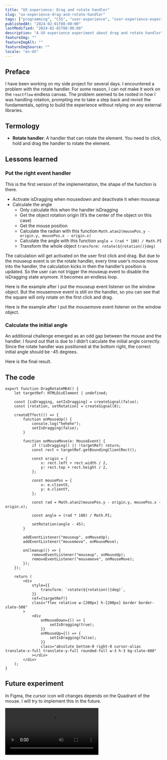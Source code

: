 ```yaml
---
title: "UX experience: Drag and rotate handler"
slug: "ux-experience-drag-and-rotate-handler"
tags: ["programming", "CSS", "user-experience", "user-experience-experiment"]
publishedAt: "2024-02-01T08:00:00"
lastModified: "2024-02-01T08:00:00"
description: "A UX experience experiment about drag and rotate handler"
featureImg: ""
featureImgAlt: ""
featureImgSource: ""
locale: "en-US"
---
```



<MdxShowcaseWrapper alt="A square object with a correct rotate handler">
	<DragRotateMK4 client:only />
</MdxShowcaseWrapper>

## Preface

I have been working on my side project for several days. I encountered a problem with the rotate handler. For some reason, I can not make it work on the `reactflow` endless canvas. The problem seemed to be rooted in how I was handling rotation, prompting me to take a step back and revisit the fundamentals, opting to build the experience without relying on any external libraries.

## Termology

- **Rotate handler**: A handler that can rotate the element. You need to click, hold and drag the handler to rotate the element.

## Lessons learned

### Put the right event handler

This is the first version of the implementation, the shape of the function is there. 

- Activate isDragging when mousedown and deactivate it when mouseup
- Calculate the angle
    - Only calculate this when the handler isDragging
    - Get the object rotation origin (It’s the center of the object on this case)
    - Get the mouse position
    - Calculate the radian with this function `Math.atan2(mousePos.y - origin.y, mousePos.x - origin.x)`
    - Calculate the angle with this function `angle = (rad * 180) / Math.PI`
    - Transform the whole object `transform: rotate(${rotation()}deg)`

<MdxShowcaseWrapper alt="The event listener is wrongly allocated, cause you can never disable isDragging state anymore">
	<DragRotateMK1 client:only />
</MdxShowcaseWrapper>

The calculation will get activated on the user first click and drag. But due to the mouseup event is on the rotate handler, every time user’s mouse move into the handler, the calculation kicks in then the handler’s position is updated. So the user can not trigger the mouseup event to disable the isDragging state anymore. It becomes an endless loop. 

Here is the example after I put the mouseup event listener on the window object. But the mousemove event is still on the handler, so you can see that the square will only rotate on the first click and drag.

<MdxShowcaseWrapper alt="With mouseup event on the window object and mousemove event on the handler">
	<DragRotateMK2 client:only />
</MdxShowcaseWrapper>

Here is the example after I put the mousemove event listener on the window object. 

<MdxShowcaseWrapper alt="With both mouseup and mousemove event on the window object">
	<DragRotateMK3 client:only />
</MdxShowcaseWrapper>

### Calculate the initial angle
An additional challenge emerged as an odd gap between the mouse and the handler. I found out that is due to I didn’t calculate the initial angle correctly. Since the rotate handler was positioned at the bottom right, the correct initial angle should be -45 degrees.

Here is the final result.

<MdxShowcaseWrapper alt="Working correctly with right event listener and calculation">
	<DragRotateMK4 client:only />
</MdxShowcaseWrapper>

## The code

```tsx
export function DragRotateMK4() {
	let targetRef: HTMLDivElement | undefined;

	const [isDragging, setIsDragging] = createSignal(false);
	const [rotation, setRotation] = createSignal(0);

	createEffect(() => {
		function onMouseUp() {
			console.log("hehehe");
			setIsDragging(false);
		}

		function onMouseMove(e: MouseEvent) {
			if (!isDragging() || !targetRef) return;
			const rect = targetRef.getBoundingClientRect();

			const origin = {
				x: rect.left + rect.width / 2,
				y: rect.top + rect.height / 2,
			};

			const mousePos = {
				x: e.clientX,
				y: e.clientY,
			};

			const rad = Math.atan2(mousePos.y - origin.y, mousePos.x - origin.x);

			const angle = (rad * 180) / Math.PI;

			setRotation(angle - 45);
		}

		addEventListener("mouseup", onMouseUp);
		addEventListener("mousemove", onMouseMove);

		onCleanup(() => {
			removeEventListener("mouseup", onMouseUp);
			removeEventListener("mousemove", onMouseMove);
		});
	});

	return (
		<div
			style={{
				transform: `rotate(${rotation()}deg)`,
			}}
			ref={targetRef!}
			class="flex relative w-[200px] h-[200px] border border-slate-500"
		>
			<div
				onMouseDown={() => {
					setIsDragging(true);
				}}
				onMouseUp={() => {
					setIsDragging(false);
				}}
				class="absolute bottom-0 right-0 cursor-alias translate-x-full translate-y-full rounded-full w-3 h-3 bg-slate-600"
			></div>
		</div>
	);
}
```

## Future experiment

In Figma, the cursor icon will changes depends on the Quadrant of the mouse. I will try to implement this in the future.

<video loop autoplay client:only>
  <source src="/ux-experience-figma-drag-rotate.mp4" type="video/mp4" />
</video>